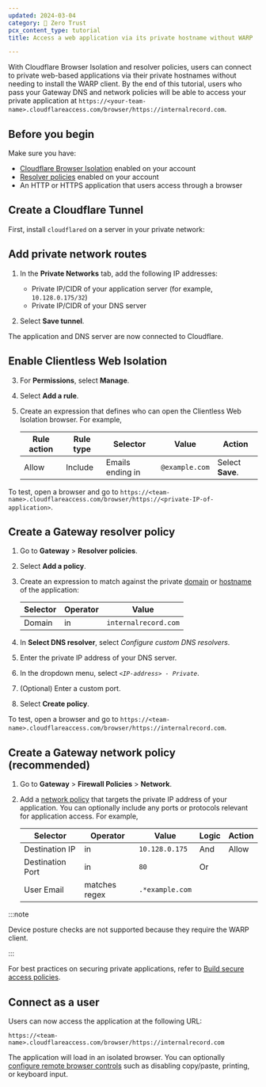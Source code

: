 ```yaml
---
updated: 2024-03-04
category: 🔐 Zero Trust
pcx_content_type: tutorial
title: Access a web application via its private hostname without WARP

---
```



With Cloudflare Browser Isolation and resolver policies, users can connect to private web-based applications via their private hostnames without needing to install the WARP client. By the end of this tutorial, users who pass your Gateway DNS and network policies will be able to access your private application at `https://<your-team-name>.cloudflareaccess.com/browser/https://internalrecord.com`.

## Before you begin

Make sure you have:

* [Cloudflare Browser Isolation](/cloudflare-one/policies/browser-isolation/) enabled on your account
* [Resolver policies](/cloudflare-one/policies/gateway/resolver-policies/) enabled on your account
* An HTTP or HTTPS application that users access through a browser

## Create a Cloudflare Tunnel

First, install `cloudflared` on a server in your private network:

<Render file="tunnel/create-tunnel" product="cloudflare-one" />

## Add private network routes

1. In the **Private Networks** tab, add the following IP addresses:

   * Private IP/CIDR of your application server (for example, `10.128.0.175/32`)
   * Private IP/CIDR of your DNS server

2. Select **Save tunnel**.

The application and DNS server are now connected to Cloudflare.

## Enable Clientless Web Isolation

<Render file="clientless-browser-isolation" />

3. For **Permissions**, select **Manage**.

4. Select **Add a rule**.

5. Create an expression that defines who can open the Clientless Web Isolation browser. For example,

   | Rule action | Rule type | Selector         | Value          | Action |
   | ----------- | --------- | ---------------- | -------------- | ------------------- |
   | Allow       | Include   | Emails ending in | `@example.com` | Select **Save**. |

To test, open a browser and go to `https://<team-name>.cloudflareaccess.com/browser/https://<private-IP-of-application>`.

## Create a Gateway resolver policy

1. Go to **Gateway** > **Resolver policies**.

2. Select **Add a policy**.

3. Create an expression to match against the private [domain](/cloudflare-one/policies/gateway/resolver-policies/#domain) or [hostname](/cloudflare-one/policies/gateway/resolver-policies/#host) of the application:

   | Selector | Operator | Value                |
   | -------- | -------- | -------------------- |
   | Domain   | in       | `internalrecord.com` |

4. In **Select DNS resolver**, select *Configure custom DNS resolvers*.

5. Enter the private IP address of your DNS server.

6. In the dropdown menu, select *`<IP-address> - Private`*.

7. (Optional) Enter a custom port.

8. Select **Create policy**.

To test, open a browser and go to `https://<team-name>.cloudflareaccess.com/browser/https://internalrecord.com`.

## Create a Gateway network policy (recommended)

1. Go to **Gateway** > **Firewall Policies** > **Network**.

2. Add a [network policy](/cloudflare-one/policies/gateway/network-policies/) that targets the private IP address of your application. You can optionally include any ports or protocols relevant for application access. For example,

   | Selector         | Operator      | Value           | Logic | Action |
   | ---------------- | ------------- | --------------- | ----- | ------ |
   | Destination IP   | in            | `10.128.0.175`  | And   | Allow  |
   | Destination Port | in            | `80`            | Or    |        |
   | User Email       | matches regex | `.*example.com` |       |        |

:::note

Device posture checks are not supported because they require the WARP client. 

:::

For best practices on securing private applications, refer to [Build secure access policies](/learning-paths/replace-vpn/build-policies/).

## Connect as a user

Users can now access the application at the following URL:

`https://<team-name>.cloudflareaccess.com/browser/https://internalrecord.com`

The application will load in an isolated browser. You can optionally [configure remote browser controls](/cloudflare-one/policies/browser-isolation/isolation-policies/#policy-settings) such as disabling copy/paste, printing, or keyboard input.